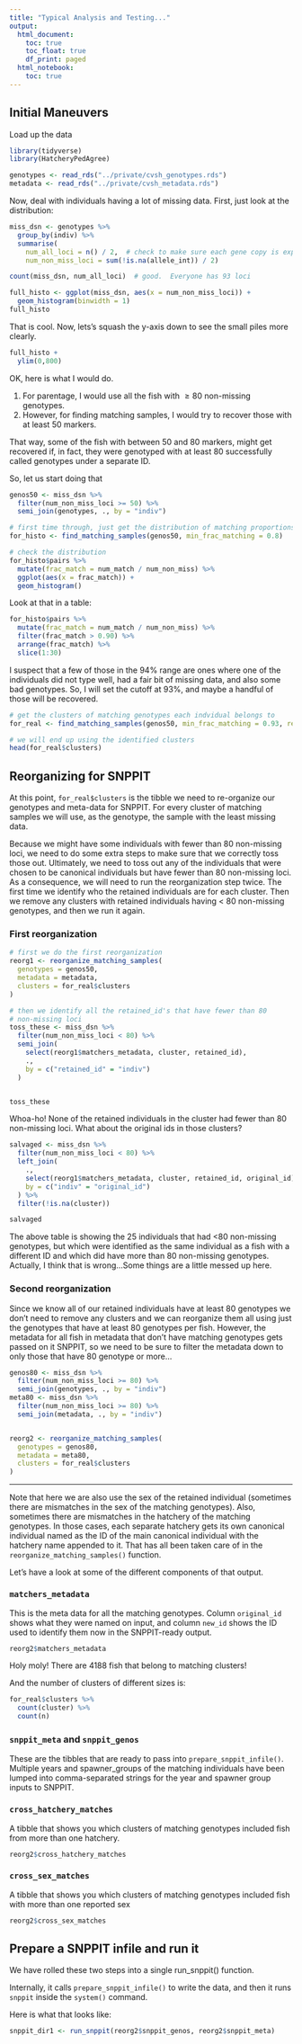```yaml
---
title: "Typical Analysis and Testing..."
output: 
  html_document:
    toc: true
    toc_float: true
    df_print: paged
  html_notebook:
    toc: true
---
```



## Initial Maneuvers

Load up the data
```r
library(tidyverse)
library(HatcheryPedAgree)

genotypes <- read_rds("../private/cvsh_genotypes.rds")
metadata <- read_rds("../private/cvsh_metadata.rds")
```

Now, deal with individuals having a lot of missing data. First, just look at
the distribution:
```r
miss_dsn <- genotypes %>%
  group_by(indiv) %>%
  summarise(
    num_all_loci = n() / 2,  # check to make sure each gene copy is explicitly listed as NA
    num_non_miss_loci = sum(!is.na(allele_int)) / 2)

count(miss_dsn, num_all_loci)  # good.  Everyone has 93 loci

full_histo <- ggplot(miss_dsn, aes(x = num_non_miss_loci)) +
  geom_histogram(binwidth = 1)
full_histo
```

That is cool.  Now, lets's squash the y-axis down to see the small piles more
clearly.
```r
full_histo +
  ylim(0,800)
```

OK, here is what I would do. 

1. For parentage, I would use all the fish with $\geq 80$ non-missing
genotypes.  
2. However, for finding matching samples, I would try to recover those with
at least 50 markers.

That way, some of the fish with between 50 and 80 markers, might get recovered
if, in fact, they were genotyped with at least 80 successfully called genotypes
under a separate ID.

So, let us start doing that
```r
genos50 <- miss_dsn %>%
  filter(num_non_miss_loci >= 50) %>%
  semi_join(genotypes, ., by = "indiv")

# first time through, just get the distribution of matching proportions
for_histo <- find_matching_samples(genos50, min_frac_matching = 0.8)

# check the distribution
for_histo$pairs %>%
  mutate(frac_match = num_match / num_non_miss) %>%
  ggplot(aes(x = frac_match)) +
  geom_histogram()
```

Look at that in a table:
```r
for_histo$pairs %>%
  mutate(frac_match = num_match / num_non_miss) %>%
  filter(frac_match > 0.90) %>%
  arrange(frac_match) %>%
  slice(1:30)
```
I suspect that a few of those in the 94% range are ones where one of the individuals
did not type well, had a fair bit of missing data, and also some bad genotypes.  So, I
will set the cutoff at 93%, and maybe a handful of those will be recovered.
```r
# get the clusters of matching genotypes each indvidual belongs to
for_real <- find_matching_samples(genos50, min_frac_matching = 0.93, return_clusters = TRUE)

# we will end up using the identified clusters
head(for_real$clusters)
```



## Reorganizing for SNPPIT

At this point, `for_real$clusters` is the tibble we need to re-organize our
genotypes and meta-data for SNPPIT.  For every cluster of matching samples we will use, as the genotype, the
sample with the least missing data.  

Because we might have some individuals with fewer than 80 non-missing loci, we need
to do some extra steps to make sure that we correctly toss those out.  Ultimately,
we need to toss out any of the individuals that were chosen to be canonical individuals
but have fewer than 80 non-missing loci. As a consequence, we will need to run the
reorganization step twice.  The first time we identify who the retained individuals are
for each cluster.  Then we remove any clusters with retained individuals having < 80
non-missing genotypes, and then we run it again.

### First reorganization

```r
# first we do the first reorganization
reorg1 <- reorganize_matching_samples(
  genotypes = genos50, 
  metadata = metadata, 
  clusters = for_real$clusters
)

# then we identify all the retained_id's that have fewer than 80
# non-missing loci
toss_these <- miss_dsn %>%
  filter(num_non_miss_loci < 80) %>%
  semi_join(
    select(reorg1$matchers_metadata, cluster, retained_id),
    .,
    by = c("retained_id" = "indiv")
  )


toss_these
```

Whoa-ho!  None of the retained individuals in the cluster had fewer than 80 non-missing loci.
What about the original ids in those clusters?
```r
salvaged <- miss_dsn %>%
  filter(num_non_miss_loci < 80) %>%
  left_join(
    .,
    select(reorg1$matchers_metadata, cluster, retained_id, original_id),
    by = c("indiv" = "original_id")
  ) %>%
  filter(!is.na(cluster))

salvaged
```
The above table is showing the 25 individuals that had <80 non-missing genotypes, but which were
identified as the same individual as a fish with a different ID and which did have more than
80 non-missing genotypes.  Actually, I think that is wrong...Some things are a little messed up here.

### Second reorganization

Since we know all of our retained individuals have at least 80 genotypes
we don't need to remove any clusters and we can reorganize them all
using just the genotypes that have at least 80 genotypes per fish.  However,
the metadata for all fish in metadata that don't have matching genotypes
gets passed on it SNPPIT, so we need to be sure to filter the metadata down
to only those that have 80 genotype or more...
```r
genos80 <- miss_dsn %>%
  filter(num_non_miss_loci >= 80) %>%
  semi_join(genotypes, ., by = "indiv")
meta80 <- miss_dsn %>%
  filter(num_non_miss_loci >= 80) %>%
  semi_join(metadata, ., by = "indiv")


reorg2 <- reorganize_matching_samples(
  genotypes = genos80, 
  metadata = meta80, 
  clusters = for_real$clusters
)

```

---

Note that here we are also use the sex of the retained individual (sometimes
there are mismatches in the sex of the matching genotypes). Also, sometimes there are mismatches in
the hatchery of the matching genotypes.  In those cases, each separate hatchery gets its own
canonical individual named as the ID of the main canonical individual with the hatchery
name appended to it. That has all been taken care of in the `reorganize_matching_samples()`
function.

Let's have a look at some of the different components of that output.

### `matchers_metadata`

This is the meta data for all the matching genotypes.  Column `original_id` shows what they
were named on input, and column `new_id` shows the ID used to identify them now in the
SNPPIT-ready output.
```r
reorg2$matchers_metadata
```
Holy moly! There are 4188 fish that belong to matching clusters!

And the number of clusters of different sizes is:
```r
for_real$clusters %>%
  count(cluster) %>%
  count(n)
```

### `snppit_meta` and `snppit_genos`

These are the tibbles that are ready to pass into `prepare_snppit_infile()`.  Multiple
years and spawner_groups of the matching individuals have been lumped into
comma-separated strings for the year and spawner group inputs to SNPPIT.

### `cross_hatchery_matches` 

A tibble that shows you which clusters of matching genotypes included fish from more
than one hatchery.
```r
reorg2$cross_hatchery_matches
```

### `cross_sex_matches` 

A tibble that shows you which clusters of matching genotypes included fish with more than
one reported sex
```r
reorg2$cross_sex_matches
```


## Prepare a SNPPIT infile and run it

We have rolled these two steps into a single run_snppit() function.

Internally, it calls `prepare_snppit_infile()` to write the data,
and then it runs `snppit` inside the `system()` command.

Here is what that looks like:
```r
snppit_dir1 <- run_snppit(reorg2$snppit_genos, reorg2$snppit_meta)
```




